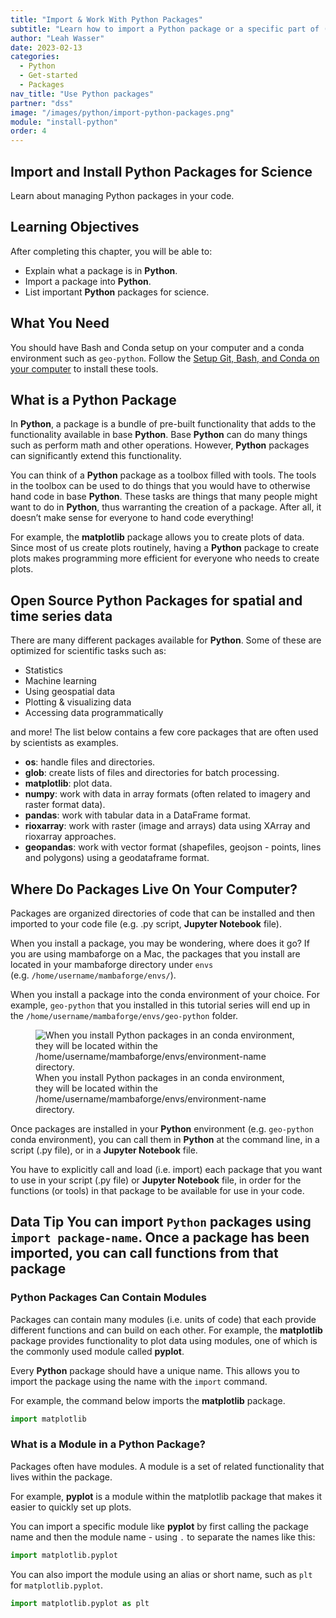 ```yaml
---
title: "Import & Work With Python Packages"
subtitle: "Learn how to import a Python package or a specific part of (a module, class or function) a Python package. You will also learn about package aliases in Python. "
author: "Leah Wasser"
date: 2023-02-13
categories:
  - Python
  - Get-started
  - Packages
nav_title: "Use Python packages"
partner: "dss"
image: "/images/python/import-python-packages.png"
module: "install-python"
order: 4
---
```


```{=markdown}
{{< toc >}}
```

:::{.callout-note}

## <i class="fa fa-ship" aria-hidden="true"></i> Import and Install Python Packages for Science

Learn about managing Python packages in your code.

## <i class="fa-solid fa-graduation-cap"></i> Learning Objectives

After completing this chapter, you will be able to:

* Explain what a package is in **Python**.
* Import a package into **Python**.
* List important **Python** packages for science.

## <i class="fa-solid fa-square-check"></i> What You Need

You should have Bash and Conda setup on your computer and a conda environment such as `geo-python`. Follow the <a href="/setup-geo-python/">Setup Git, Bash, and Conda on your computer</a> to install these tools.

:::

## What is a Python Package

In **Python**, a package is a bundle of pre-built functionality that adds to the functionality available in base **Python**. Base **Python** can do many things such as perform math and other operations. However, **Python** packages can significantly extend this functionality.

You can think of a **Python** package as a toolbox filled with tools. The tools in the toolbox can be used to do things that you would have to otherwise hand code in base **Python**. These tasks are things that many people might want to do in **Python**, thus warranting the creation of a package. After all, it doesn't make sense for everyone to hand code everything!

For example, the **matplotlib** package allows you to create plots of data. Since most of us create plots routinely, having a **Python** package to create plots makes programming more efficient for everyone who needs to create plots.


## Open Source Python Packages for spatial and time series data
 
There are many different packages available for **Python**. Some of these are optimized for scientific tasks such as:

* Statistics
* Machine learning
* Using geospatial data
* Plotting & visualizing data
* Accessing data programmatically

and more! The list below contains a few core packages that are often
used by scientists as examples.

* **os**: handle files and directories.
* **glob**: create lists of files and directories for batch processing.
* **matplotlib**: plot data.
* **numpy**: work with data in array formats (often related to imagery and raster format data).
* **pandas**: work with tabular data in a DataFrame format.
* **rioxarray**: work with raster (image and arrays) data using XArray and rioxarray approaches.
* **geopandas**: work with vector format (shapefiles, geojson - points, lines and polygons) using a geodataframe format.


## Where Do Packages Live On Your Computer?

Packages are organized directories of code that can be installed and then imported to your code file (e.g. .py script, **Jupyter Notebook** file).

When you install a package, you may be wondering, where does it go? If you are
using mambaforge on a Mac, the packages that you install are located in your mambaforge directory under `envs` (e.g. `/home/username/mambaforge/envs/`).

When you install a package into the conda environment of your choice. For example, `geo-python` that you installed in this tutorial series will end up in the `/home/username/mambaforge/envs/geo-python` folder.

![When you install Python packages in an conda environment, they will be located within the /home/username/mambaforge/envs/environment-name directory.](../images/python/conda-environment-python-packages.png "When you install Python packages in an conda environment, they will be located within the /home/username/mambaforge/envs/environment-name directory."){fig-alt="Image showing a directory structure within the folder /username/mambaforge/envs/environment-name. Within the directory there is a conda-meta directory that contains a list of all of the packages that are in your environment. "}

Once packages are installed in your **Python** environment (e.g. `geo-python` conda environment), you can call them in  **Python** at the command line, in a script (.py file), or in a **Jupyter Notebook** file.

You have to explicitly call and load (i.e. import) each package that you want to use in your script (.py file) or **Jupyter Notebook** file, in order for the functions (or tools) in that package to be available for use in your code.

:::{.callout-tip}

## Data Tip  You can import `Python` packages using `import package-name`. Once a package has been imported, you can call functions from that package
:::


### Python Packages Can Contain Modules

Packages can contain many modules (i.e. units of code) that each provide different functions and can build on each other. For example, the **matplotlib** package provides functionality to plot data using modules, one of which is the commonly used module called **pyplot**.

Every **Python** package should have a unique name. This allows you to import the package using the name with the `import` command.

For example, the command below imports the **matplotlib** package.

```python
import matplotlib
```

### What is a Module in a Python Package?

Packages often have modules. A module is a set of related functionality that lives within the package.

For example, **pyplot** is a module within the matplotlib package that makes it easier to quickly set up plots.

You can import a specific module like **pyplot** by first calling the package name and then the module name - using `.` to separate the names like this:

```python
import matplotlib.pyplot

```

You can also import the module using an alias or short name, such as `plt` for `matplotlib.pyplot`.

```python
import matplotlib.pyplot as plt

```
